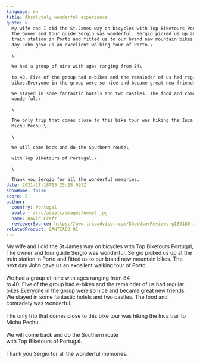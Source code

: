 ```yaml
---
language: en
title: Absolutely wonderful experience
quote: >-
  My wife and I did the St.James way on bicycles with Top Biketours Portugal,
  The owner and tour guide Sergio was wonderful. Sergio picked us up at the
  train station in Porto and fitted us to our brand new mountain bikes. The next
  day John gave us an excellent walking tour of Porto.\

  \

  We had a group of nine with ages ranging from 84\

  to 40. Five of the group had e-bikes and the remainder of us had regular
  bikes.Everyone in the group were so nice and became great new friends.\

  We stayed in some fantastic hotels and two castles. The food and comradely was
  wonderful.\

  \

  The only trip that comes close to this bike tour was hiking the Inca trail to
  Michu Pechu.\

  \

  We will come back and do the Southern route\

  with Top Biketours of Portugal.\

  \

  Thank you Sergio for all the wonderful memories.
date: 2021-11-18T15:25:18.693Z
showHome: false
score: 5
author:
  country: Portugal
  avatar: /src/assets/images/emmet.jpg
  name: David Craft
  reviewerSource: https://www.tripadvisor.com/ShowUserReviews-g189180-d4105907-r812318775-Top_Bike_Tours_Portugal-Porto_Porto_District_Northern_Portugal.html
relatedProduct: SANTIAGO 01
---
```


My wife and I did the St.James way on bicycles with Top Biketours Portugal, The
owner and tour guide Sergio was wonderful. Sergio picked us up at the train
station in Porto and fitted us to our brand new mountain bikes. The next day
John gave us an excellent walking tour of Porto.\
\
We had a group of nine with ages ranging from 84\
to 40. Five of the group had e-bikes and the remainder of us had regular
bikes.Everyone in the group were so nice and became great new friends.\
We stayed in some fantastic hotels and two castles. The food and comradely was
wonderful.\
\
The only trip that comes close to this bike tour was hiking the Inca trail to
Michu Pechu.\
\
We will come back and do the Southern route\
with Top Biketours of Portugal.\
\
Thank you Sergio for all the wonderful memories.
